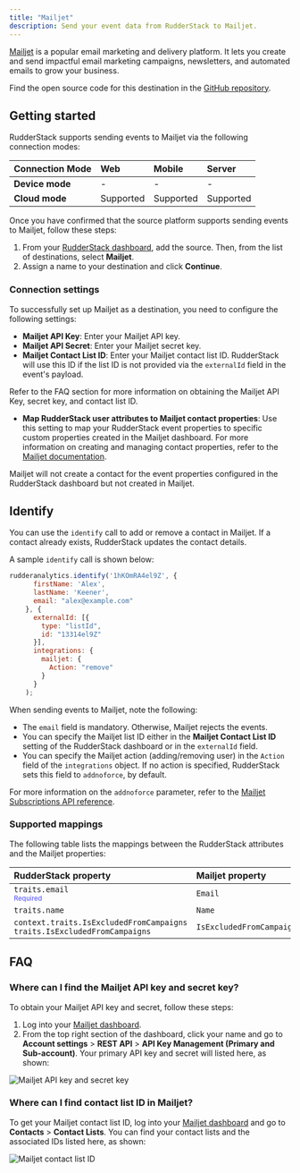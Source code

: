 ```yaml
---
title: "Mailjet"
description: Send your event data from RudderStack to Mailjet.
---
```


[Mailjet](https://www.mailjet.com/) is a popular email marketing and delivery platform. It lets you create and send impactful email marketing campaigns, newsletters, and automated emails to grow your business.

<div class="infoBlock">
Find the open source code for this destination in the <a href="https://github.com/rudderlabs/rudder-transformer/tree/master/src/v0/destinations/mailjet">GitHub repository</a>.
</div>

## Getting started

RudderStack supports sending events to Mailjet via the following <Link to="/destinations/rudderstack-connection-modes/">connection modes</Link>:

| **Connection Mode** | **Web**       | **Mobile**    | **Server**    |
| :------------------ | :------------ | :------------ | :------------ |
| **Device mode**     |       -        |        -       |        -       |
| **Cloud mode**      |      Supported       |     Supported    |    Supported     |

Once you have confirmed that the source platform supports sending events to Mailjet, follow these steps:

1. From your [RudderStack dashboard](https://app.rudderstack.com/), add the source. Then, from the list of destinations, select **Mailjet**.
2. Assign a name to your destination and click **Continue**.

### Connection settings 

To successfully set up Mailjet as a destination, you need to configure the following settings:

- **Mailjet API Key**: Enter your Mailjet API key.
- **Mailjet API Secret**: Enter your Mailjet secret key.
- **Mailjet Contact List ID**: Enter your Mailjet contact list ID. RudderStack will use this ID if the list ID is not provided via the `externalId` field in the event's payload.

<div class="infoBlock">
Refer to the <Link to="#faq">FAQ</Link> section for more information on obtaining the Mailjet API Key, secret key, and contact list ID.
</div>

- **Map RudderStack user attributes to Mailjet contact properties**: Use this setting to map your RudderStack event properties to specific custom properties created in the Mailjet dashboard. For more information on creating and managing contact properties, refer to the <a href="https://documentation.mailjet.com/hc/en-us/articles/360043176353-How-to-create-manage-contact-properties-">Mailjet documentation</a>.

<div class="warningBlock">
Mailjet will not create a contact for the event properties configured in the RudderStack dashboard but not created in Mailjet.
</div>


## Identify

You can use the <Link to="/event-spec/standard-events/identify/">`identify`</Link> call to add or remove a contact in Mailjet. If a contact already exists, RudderStack updates the contact details.

A sample `identify` call is shown below:

```javascript
rudderanalytics.identify('1hKOmRA4el9Z', {
      firstName: 'Alex',
      lastName: 'Keener',
      email: "alex@example.com"
    }, {
      externalId: [{
        type: "listId",
        id: "13314el9Z"
      }],
      integrations: {
        mailjet: {
          Action: "remove"
        }
      }
    );
```

When sending events to Mailjet, note the following:

- The `email` field is mandatory. Otherwise, Mailjet rejects the events.
- You can specify the Mailjet list ID either in the **Mailjet Contact List ID** setting of the RudderStack dashboard or in the `externalId` field.
- You can specify the Mailjet action (adding/removing user) in the `Action` field of the `integrations` object. If no action is specified, RudderStack sets this field to `addnoforce`, by default.

<div class="infoBlock">
For more information on the <code class="inline-code">addnoforce</code> parameter, refer to the <a href="https://dev.mailjet.com/email/reference/contacts/subscriptions/">Mailjet Subscriptions API reference</a>.
</div>

### Supported mappings

The following table lists the mappings between the RudderStack attributes and the Mailjet properties:

| RudderStack property | Mailjet property |
| :--------------| :---------|
| `traits.email` <br/> <span style="color: #4D4DFF;font-size:12px;">Required</span> | `Email` |
| `traits.name` | `Name` |
| `context.traits.IsExcludedFromCampaigns` <br/> `traits.IsExcludedFromCampaigns` | `IsExcludedFromCampaigns` |


## FAQ

### Where can I find the Mailjet API key and secret key?

To obtain your Mailjet API key and secret, follow these steps:

1. Log into your [Mailjet dashboard](https://app.mailjet.com/account).
2. From the top right section of the dashboard, click your name and go to **Account settings** > **REST API** > **API Key Management (Primary and Sub-account)**. Your primary API key and secret will listed here, as shown:

<img src="../../assets/event-stream-destinations/mailjet-apikey-secret.png" alt="Mailjet API key and secret key" />

### Where can I find contact list ID in Mailjet?

To get your Mailjet contact list ID, log into your [Mailjet dashboard](https://app.mailjet.com/account) and go to **Contacts** > **Contact Lists**. You can find your contact lists and the associated IDs listed here, as shown:

<img src="../../assets/event-stream-destinations/mailjet-contactlistid.png" alt="Mailjet contact list ID" />